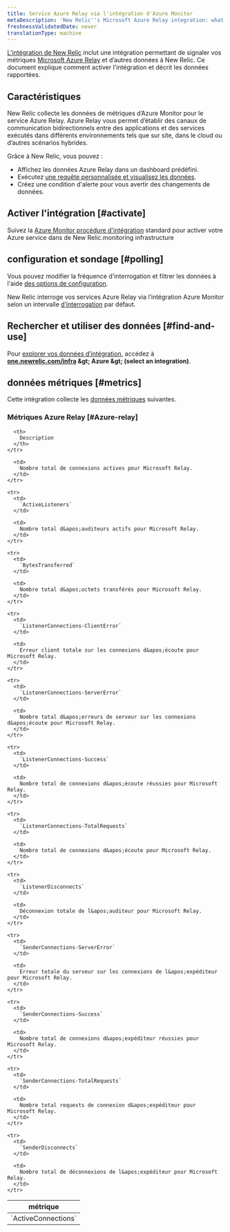 ```yaml
---
title: Service Azure Relay via l'intégration d'Azure Monitor
metaDescription: 'New Relic''s Microsoft Azure Relay integration: what data it reports and how to enable it.'
freshnessValidatedDate: never
translationType: machine
---
```


[L’intégration de New Relic](/docs/infrastructure/introduction-infra-monitoring) inclut une intégration permettant de signaler vos métriques [Microsoft Azure Relay](https://learn.microsoft.com/en-us/azure/azure-relay/) et d’autres données à New Relic. Ce document explique comment activer l&apos;intégration et décrit les données rapportées.

## Caractéristiques

New Relic collecte les données de métriques d’Azure Monitor pour le service Azure Relay. Azure Relay vous permet d’établir des canaux de communication bidirectionnels entre des applications et des services exécutés dans différents environnements tels que sur site, dans le cloud ou d’autres scénarios hybrides.

Grâce à New Relic, vous pouvez :

* Affichez les données Azure Relay dans un dashboard prédéfini.
* Exécutez [une requête personnalisée et visualisez les données](/docs/infrastructure/integrations-getting-started/getting-started/use-integration-data-new-relic-insights).
* Créez une condition d&apos;alerte pour vous avertir des changements de données.

## Activer l&apos;intégration [#activate]

Suivez la [Azure Monitor procédure d&apos;intégration](/docs/infrastructure/microsoft-azure-integrations/azure-integrations-list/azure-monitor) standard pour activer votre Azure service dans de New Relic.monitoring infrastructure

## configuration et sondage [#polling]

Vous pouvez modifier la fréquence d&apos;interrogation et filtrer les données à l&apos;aide [des options de configuration](/docs/infrastructure/microsoft-azure-integrations/azure-integrations-list/azure-monitor/#settings).

New Relic interroge vos services Azure Relay via l’intégration Azure Monitor selon un intervalle [d’interrogation](/docs/infrastructure/microsoft-azure-integrations/azure-integrations-list/azure-monitor/#settings) par défaut.

## Rechercher et utiliser des données [#find-and-use]

Pour [explorer vos données d’intégration](/docs/infrastructure/integrations/find-use-infrastructure-integration-data), accédez à <DNT>**[one.newrelic.com/infra](https://one.newrelic.com/infra) &amp;gt; Azure &amp;gt; (select an integration)**</DNT>.

## données métriques [#metrics]

Cette intégration collecte les [données métriques](/docs/infrastructure/integrations-getting-started/getting-started/understand-integration-data-data-types#metric) suivantes.

### Métriques Azure Relay [#Azure-relay]

<table>
  <thead>
    <tr>
      <th style={{ width: "300px" }}>
        métrique
      </th>

      <th>
        Description
      </th>
    </tr>
  </thead>

  <tbody>
    <tr>
      <td>
        `ActiveConnections`
      </td>

      <td>
        Nombre total de connexions actives pour Microsoft Relay.
      </td>
    </tr>

    <tr>
      <td>
        `ActiveListeners`
      </td>

      <td>
        Nombre total d&apos;auditeurs actifs pour Microsoft Relay.
      </td>
    </tr>

    <tr>
      <td>
        `BytesTransferred`
      </td>

      <td>
        Nombre total d&apos;octets transférés pour Microsoft Relay.
      </td>
    </tr>

    <tr>
      <td>
        `ListenerConnections-ClientError`
      </td>

      <td>
        Erreur client totale sur les connexions d&apos;écoute pour Microsoft Relay.
      </td>
    </tr>

    <tr>
      <td>
        `ListenerConnections-ServerError`
      </td>

      <td>
        Nombre total d&apos;erreurs de serveur sur les connexions d&apos;écoute pour Microsoft Relay.
      </td>
    </tr>

    <tr>
      <td>
        `ListenerConnections-Success`
      </td>

      <td>
        Nombre total de connexions d&apos;écoute réussies pour Microsoft Relay.
      </td>
    </tr>

    <tr>
      <td>
        `ListenerConnections-TotalRequests`
      </td>

      <td>
        Nombre total de connexions d&apos;écoute pour Microsoft Relay.
      </td>
    </tr>

    <tr>
      <td>
        `ListenerDisconnects`
      </td>

      <td>
        Déconnexion totale de l&apos;auditeur pour Microsoft Relay.
      </td>
    </tr>

    <tr>
      <td>
        `SenderConnections-ServerError`
      </td>

      <td>
        Erreur totale du serveur sur les connexions de l&apos;expéditeur pour Microsoft Relay.
      </td>
    </tr>

    <tr>
      <td>
        `SenderConnections-Success`
      </td>

      <td>
        Nombre total de connexions d&apos;expéditeur réussies pour Microsoft Relay.
      </td>
    </tr>

    <tr>
      <td>
        `SenderConnections-TotalRequests`
      </td>

      <td>
        Nombre total requests de connexion d&apos;expéditeur pour Microsoft Relay.
      </td>
    </tr>

    <tr>
      <td>
        `SenderDisconnects`
      </td>

      <td>
        Nombre total de déconnexions de l&apos;expéditeur pour Microsoft Relay.
      </td>
    </tr>
  </tbody>
</table>